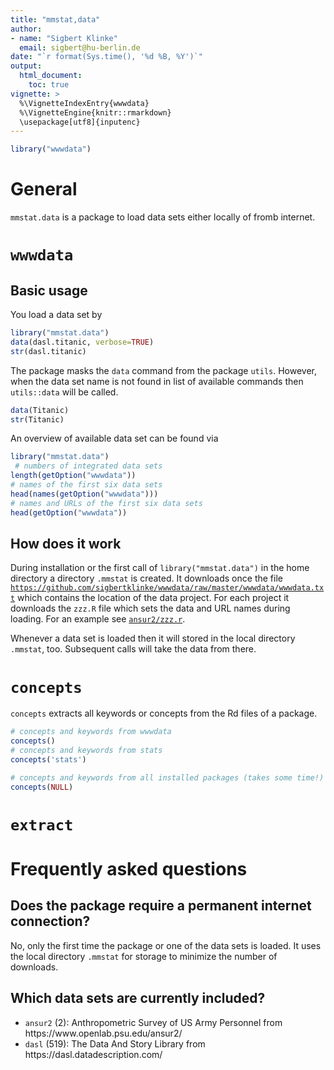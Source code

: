 ```yaml
---
title: "mmstat,data"
author: 
- name: "Sigbert Klinke" 
  email: sigbert@hu-berlin.de
date: "`r format(Sys.time(), '%d %B, %Y')`"
output: 
  html_document:
    toc: true
vignette: > 
  %\VignetteIndexEntry{wwwdata} 
  %\VignetteEngine{knitr::rmarkdown} 
  \usepackage[utf8]{inputenc} 
---
```


```r
library("wwwdata")
```

# General
 
`mmstat.data` is a package to load data sets either locally of fromb internet. 

# `wwwdata`

## Basic usage

You load a data set by

```r
library("mmstat.data")
data(dasl.titanic, verbose=TRUE)
str(dasl.titanic)
``` 

The package masks the `data` command from the package `utils`. However, when the data set name is not found in list
of available commands then `utils::data` will be called.

```r
data(Titanic)
str(Titanic)
``` 

An overview of available data set can be found via

```r
library("mmstat.data")
 # numbers of integrated data sets
length(getOption("wwwdata"))
# names of the first six data sets
head(names(getOption("wwwdata")))
# names and URLs of the first six data sets
head(getOption("wwwdata"))
``` 

## How does it work

During installation or the first call of `library("mmstat.data")` in the home directory a directory `.mmstat` is created. It downloads once the file [`https://github.com/sigbertklinke/wwwdata/raw/master/wwwdata/wwwdata.txt`](https://github.com/sigbertklinke/wwwdata/tree/master/wwwdata) which contains the location of the data project. For each project it downloads the `zzz.R` file which sets the data and URL names during loading. For an example see [`ansur2/zzz.r`](https://github.com/sigbertklinke/wwwdata/tree/master/wwwdata/ansur2).

Whenever a data set is loaded then it will stored in the local directory `.mmstat`, too. Subsequent calls will take the data from there.

# `concepts`

`concepts` extracts all keywords or concepts from the Rd files of a package.

```r
# concepts and keywords from wwwdata
concepts()
# concepts and keywords from stats
concepts('stats')
```
```r
# concepts and keywords from all installed packages (takes some time!)
concepts(NULL)
```

# `extract`

# Frequently asked questions

## Does the package require a permanent internet connection?

No, only the first time the package or one of the data sets is loaded. It uses the local directory `.mmstat` for storage to minimize the number of downloads. 

## Which data sets are currently included?
* `ansur2` (2): Anthropometric Survey of US Army Personnel from https://www.openlab.psu.edu/ansur2/
* `dasl` (519): The Data And Story Library from https://dasl.datadescription.com/ 